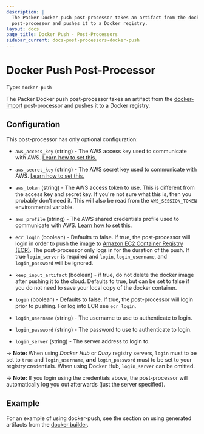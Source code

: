 ```yaml
---
description: |
  The Packer Docker push post-processor takes an artifact from the docker-import
  post-processor and pushes it to a Docker registry.
layout: docs
page_title: Docker Push - Post-Processors
sidebar_current: docs-post-processors-docker-push
---
```


# Docker Push Post-Processor

Type: `docker-push`

The Packer Docker push post-processor takes an artifact from the
[docker-import](/docs/post-processors/docker-import.html) post-processor and
pushes it to a Docker registry.

## Configuration

This post-processor has only optional configuration:

- `aws_access_key` (string) - The AWS access key used to communicate with
  AWS. [Learn how to set
  this.](/docs/builders/amazon.html#specifying-amazon-credentials)

- `aws_secret_key` (string) - The AWS secret key used to communicate with
  AWS. [Learn how to set
  this.](/docs/builders/amazon.html#specifying-amazon-credentials)

- `aws_token` (string) - The AWS access token to use. This is different from
  the access key and secret key. If you're not sure what this is, then you
  probably don't need it. This will also be read from the `AWS_SESSION_TOKEN`
  environmental variable.

- `aws_profile` (string) - The AWS shared credentials profile used to
  communicate with AWS. [Learn how to set
  this.](/docs/builders/amazon.html#specifying-amazon-credentials)

- `ecr_login` (boolean) - Defaults to false. If true, the post-processor will
  login in order to push the image to [Amazon EC2 Container Registry
  (ECR)](https://aws.amazon.com/ecr/). The post-processor only logs in for
  the duration of the push. If true `login_server` is required and `login`,
  `login_username`, and `login_password` will be ignored.

- `keep_input_artifact` (boolean) - if true, do not delete the docker image
  after pushing it to the cloud. Defaults to true, but can be set to false if
  you do not need to save your local copy of the docker container.

- `login` (boolean) - Defaults to false. If true, the post-processor will
  login prior to pushing. For log into ECR see `ecr_login`.

- `login_username` (string) - The username to use to authenticate to login.

- `login_password` (string) - The password to use to authenticate to login.

- `login_server` (string) - The server address to login to.

-> **Note:** When using _Docker Hub_ or _Quay_ registry servers, `login`
must to be set to `true` and `login_username`, **and** `login_password` must to
be set to your registry credentials. When using Docker Hub, `login_server` can
be omitted.

-> **Note:** If you login using the credentials above, the post-processor
will automatically log you out afterwards (just the server specified).

## Example

For an example of using docker-push, see the section on using generated
artifacts from the [docker builder](/docs/builders/docker.html).
